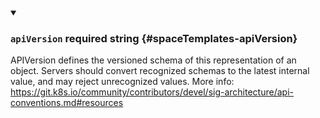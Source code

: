 
<details className="config-field" data-expandable="false" open>
<summary>

### `apiVersion` <span className="config-field-required" data-required="false">required</span> <span className="config-field-type">string</span> <span className="config-field-default"></span> <span className="config-field-enum"></span> {#spaceTemplates-apiVersion}

APIVersion defines the versioned schema of this representation of an object.
Servers should convert recognized schemas to the latest internal value, and
may reject unrecognized values.
More info: https://git.k8s.io/community/contributors/devel/sig-architecture/api-conventions.md#resources

</summary>



</details>
